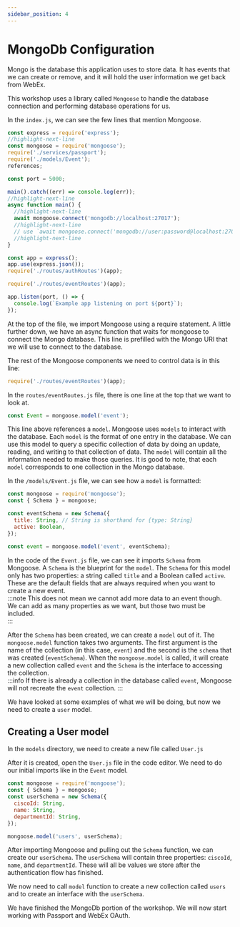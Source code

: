 ```yaml
---
sidebar_position: 4
---
```


# MongoDb Configuration

Mongo is the database this application uses to store data. It has events that we can create or remove, and it will hold the user information we get back from WebEx.

This workshop uses a library called `Mongoose` to handle the database connection and performing database operations for us.

In the `index.js`, we can see the few lines that mention Mongoose.

```javascript title=index.js showLineNumbers
const express = require('express');
//highlight-next-line
const mongoose = require('mongoose');
require('./services/passport');
require('./models/Event');
references;

const port = 5000;

main().catch((err) => console.log(err));
//highlight-next-line
async function main() {
  //highlight-next-line
  await mongoose.connect('mongodb://localhost:27017');
  //highlight-next-line
  // use `await mongoose.connect('mongodb://user:password@localhost:27017/test');` if your database has auth enabled
  //highlight-next-line
}

const app = express();
app.use(express.json());
require('./routes/authRoutes')(app);

require('./routes/eventRoutes')(app);

app.listen(port, () => {
  console.log(`Example app listening on port ${port}`);
});
```

At the top of the file, we import Mongoose using a require statement. A little further down, we have an async function that waits for mongoose to connect the Mongo database. This line is prefilled with the Mongo URI that we will use to connect to the database.

The rest of the Mongoose components we need to control data is in this line:

```javascript
require('./routes/eventRoutes')(app);
```

In the `routes/eventRoutes.js` file, there is one line at the top that we want to look at.

```javascript
const Event = mongoose.model('event');
```

This line above references a `model`. Mongoose uses `models` to interact with the database. Each `model` is the format of one entry in the database. We can use this model to query a specific collection of data by doing an update, reading, and writing to that collection of data. The `model` will contain all the information needed to make those queries. It is good to note, that each `model` corresponds to one collection in the Mongo database.

In the `/models/Event.js` file, we can see how a `model` is formatted:

```javascript title=models/Event.js showLineNumbers
const mongoose = require('mongoose');
const { Schema } = mongoose;

const eventSchema = new Schema({
  title: String, // String is shorthand for {type: String}
  active: Boolean,
});

const event = mongoose.model('event', eventSchema);
```

In the code of the `Event.js` file, we can see it imports `Schema` from Mongoose. A `Schema` is the blueprint for the `model`. The `Schema` for this model only has two properties: a string called `title` and a Boolean called `active`. These are the default fields that are always required when you want to create a new event.  
:::note
This does not mean we cannot add more data to an event though. We can add as many properties as we want, but those two must be included.  
:::

After the `Schema` has been created, we can create a `model` out of it. The `mongoose.model` function takes two arguments. The first argument is the name of the collection (in this case, `event`) and the second is the `schema` that was created (`eventSchema`). When the `mongoose.model` is called, it will create a new collection called `event` and the `Schema` is the interface to accessing the collection.  
:::info
If there is already a collection in the database called `event`, Mongoose will not recreate the `event` collection.
:::

We have looked at some examples of what we will be doing, but now we need to create a `user` model.

## Creating a User model

In the `models` directory, we need to create a new file called `User.js`

After it is created, open the `User.js` file in the code editor. We need to do our initial imports like in the `Event` model.

```javascript title=models/User.js showLineNumbers
const mongoose = require('mongoose');
const { Schema } = mongoose;
const userSchema = new Schema({
  ciscoId: String,
  name: String,
  departmentId: String,
});

mongoose.model('users', userSchema);
```

After importing Mongoose and pulling out the `Schema` function, we can create our `userSchema`. The `userSchema` will contain three properties: `ciscoId`, `name`, and `departmentId`. These will all be values we store after the authentication flow has finished.

We now need to call `model` function to create a new collection called `users` and to create an interface with the `userSchema`.

We have finished the MongoDb portion of the workshop. We will now start working with Passport and WebEx OAuth.
